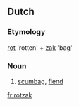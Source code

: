 ==Dutch==

===Etymology===
[[rot]] 'rotten' + [[zak]] 'bag'

===Noun===
{{nl-noun|rotzakken|rotzakje}} {{m}}

# [[scumbag]], [[fiend]]

[[fr:rotzak]]